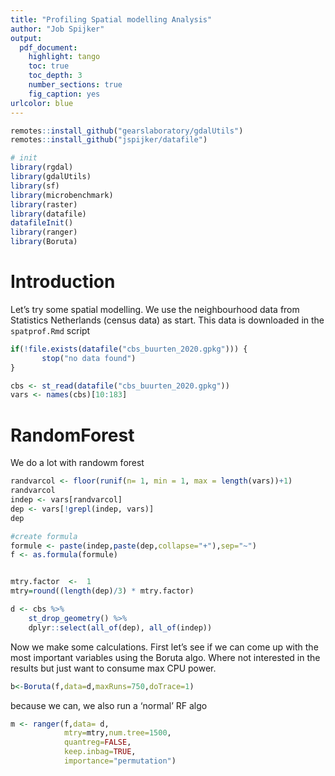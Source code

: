 ```yaml
---
title: "Profiling Spatial modelling Analysis"
author: "Job Spijker"
output: 
  pdf_document:
    highlight: tango
    toc: true
    toc_depth: 3
    number_sections: true
    fig_caption: yes
urlcolor: blue    
---
```


```r

remotes::install_github("gearslaboratory/gdalUtils")
remotes::install_github("jspijker/datafile")

# init
library(rgdal)
library(gdalUtils)
library(sf)
library(microbenchmark)
library(raster)
library(datafile)
datafileInit()
library(ranger)
library(Boruta)
```


# Introduction

Let's try some spatial modelling. We use the neighbourhood data from
Statistics Netherlands (census data) as start. This data is downloaded
in the `spatprof.Rmd` script

```r
if(!file.exists(datafile("cbs_buurten_2020.gpkg"))) {
       stop("no data found")
}

cbs <- st_read(datafile("cbs_buurten_2020.gpkg"))
vars <- names(cbs)[10:183]

```

# RandomForest

We do a lot with randowm forest

```r

randvarcol <- floor(runif(n= 1, min = 1, max = length(vars))+1)
randvarcol
indep <- vars[randvarcol]
dep <- vars[!grepl(indep, vars)]
dep

#create formula
formule <- paste(indep,paste(dep,collapse="+"),sep="~")
f <- as.formula(formule)


mtry.factor  <-  1    
mtry=round((length(dep)/3) * mtry.factor)

d <- cbs %>%  
    st_drop_geometry() %>%
    dplyr::select(all_of(dep), all_of(indep))

```

Now we make some calculations. First let's see if we can come up with
the most important variables using the Boruta algo. Where not
interested in the results but just want to consume max CPU power.

```r
                                 
b<-Boruta(f,data=d,maxRuns=750,doTrace=1)

```

because we can, we also run a 'normal' RF algo

```r


m <- ranger(f,data= d,
            mtry=mtry,num.tree=1500,
            quantreg=FALSE,
            keep.inbag=TRUE,
            importance="permutation")


```




